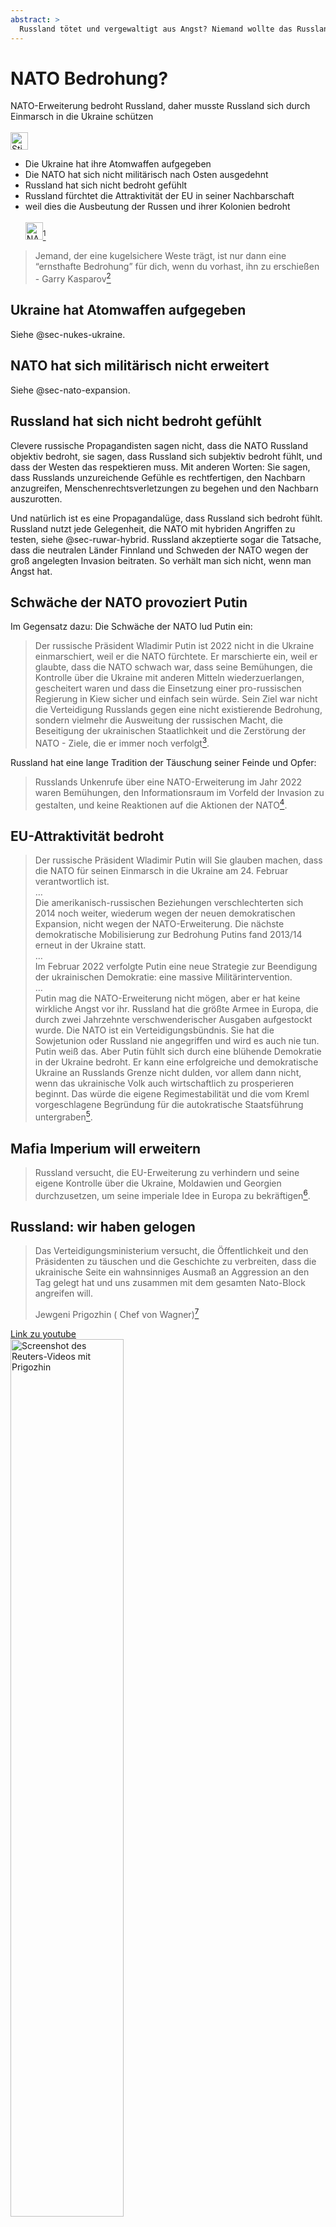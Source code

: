 ```yaml
---
abstract: > 
  Russland tötet und vergewaltigt aus Angst? Niemand wollte das Russland angreifen, schon gar nicht die Ukraine. Aber Russland will nicht, dass die Ukraine der EU beitritt.
---
```


# NATO Bedrohung? {#sec-nato-threat}

::: {.callout-caution title="Mythos"}
NATO-Erweiterung bedroht Russland, daher musste Russland sich durch Einmarsch in die Ukraine schützen
[<br></br>![Stichwortsuche in EUvsDisinfo](../all_common_img/EUvsDisinfo_400x240.jpg){height=2em}](https://euvsdisinfo.eu/disinformation-cases/?text=nato%20%20threatens%20russia&sort=relevance)
:::

::: {.callout-tip title="Wahrheit"}
- Die Ukraine hat ihre Atomwaffen aufgegeben
- Die NATO hat sich nicht militärisch nach Osten ausgedehnt
- Russland hat sich nicht bedroht gefühlt
- Russland fürchtet die Attraktivität der EU in seiner Nachbarschaft
- weil dies die Ausbeutung der Russen und ihrer Kolonien bedroht
[<br></br>![NATO Debunking-Dokument](NATO_OTAN_logo.png){height=2em}](https://www.nato.int/cps/en/natohq/115204.htm)[^nato-threat-0]
:::


> Jemand, der eine kugelsichere Weste trägt, ist nur dann eine "ernsthafte Bedrohung" für dich, wenn du vorhast, ihn zu erschießen - Garry Kasparov[^nato-threat-5]


## Ukraine hat Atomwaffen aufgegeben

Siehe @sec-nukes-ukraine.

## NATO hat sich militärisch nicht erweitert

Siehe @sec-nato-expansion.

## Russland hat sich nicht bedroht gefühlt

Clevere russische Propagandisten sagen nicht, dass die NATO Russland objektiv bedroht, sie sagen, dass Russland sich subjektiv bedroht fühlt, und dass der Westen das respektieren muss. Mit anderen Worten: Sie sagen, dass Russlands unzureichende Gefühle es rechtfertigen, den Nachbarn anzugreifen, Menschenrechtsverletzungen zu begehen und den Nachbarn auszurotten. 

Und natürlich ist es eine Propagandalüge, dass Russland sich bedroht fühlt. Russland nutzt jede Gelegenheit, die NATO mit hybriden Angriffen zu testen, siehe @sec-ruwar-hybrid. Russland akzeptierte sogar die Tatsache, dass die neutralen Länder Finnland und Schweden der NATO wegen der groß angelegten Invasion beitraten. So verhält man sich nicht, wenn man Angst hat.  

## Schwäche der NATO provoziert Putin

Im Gegensatz dazu: Die Schwäche der NATO lud Putin ein: 

> Der russische Präsident Wladimir Putin ist 2022 nicht in die Ukraine einmarschiert, weil er die NATO fürchtete. Er marschierte ein, weil er glaubte, dass die NATO schwach war, dass seine Bemühungen, die Kontrolle über die Ukraine mit anderen Mitteln wiederzuerlangen, gescheitert waren und dass die Einsetzung einer pro-russischen Regierung in Kiew sicher und einfach sein würde. Sein Ziel war nicht die Verteidigung Russlands gegen eine nicht existierende Bedrohung, sondern vielmehr die Ausweitung der russischen Macht, die Beseitigung der ukrainischen Staatlichkeit und die Zerstörung der NATO - Ziele, die er immer noch verfolgt[^nato-threat-1].

Russland hat eine lange Tradition der Täuschung seiner Feinde und Opfer:

> Russlands Unkenrufe über eine NATO-Erweiterung im Jahr 2022 waren Bemühungen, den Informationsraum im Vorfeld der Invasion zu gestalten, und keine Reaktionen auf die Aktionen der NATO[^nato-threat-1].


## EU-Attraktivität bedroht

> Der russische Präsident Wladimir Putin will Sie glauben machen, dass die NATO für seinen Einmarsch in die Ukraine am 24. Februar verantwortlich ist.  
> ...  
> Die amerikanisch-russischen Beziehungen verschlechterten sich 2014 noch weiter, wiederum wegen der neuen demokratischen Expansion, nicht wegen der NATO-Erweiterung. Die nächste demokratische Mobilisierung zur Bedrohung Putins fand 2013/14 erneut in der Ukraine statt.  
> ...  
> Im Februar 2022 verfolgte Putin eine neue Strategie zur Beendigung der ukrainischen Demokratie: eine massive Militärintervention.   
> ...  
> Putin mag die NATO-Erweiterung nicht mögen, aber er hat keine wirkliche Angst vor ihr. Russland hat die größte Armee in Europa, die durch zwei Jahrzehnte verschwenderischer Ausgaben aufgestockt wurde. Die NATO ist ein Verteidigungsbündnis. Sie hat die Sowjetunion oder Russland nie angegriffen und wird es auch nie tun. Putin weiß das. Aber Putin fühlt sich durch eine blühende Demokratie in der Ukraine bedroht. Er kann eine erfolgreiche und demokratische Ukraine an Russlands Grenze nicht dulden, vor allem dann nicht, wenn das ukrainische Volk auch wirtschaftlich zu prosperieren beginnt. Das würde die eigene Regimestabilität und die vom Kreml vorgeschlagene Begründung für die autokratische Staatsführung untergraben[^nato-threat-2].


## Mafia Imperium will erweitern

> Russland versucht, die EU-Erweiterung zu verhindern und seine eigene Kontrolle über die Ukraine, Moldawien und Georgien durchzusetzen, um seine imperiale Idee in Europa zu bekräftigen[^nato-threat-3].


## Russland: wir haben gelogen

> Das Verteidigungsministerium versucht, die Öffentlichkeit und den Präsidenten zu täuschen und die Geschichte zu verbreiten, dass die ukrainische Seite ein wahnsinniges Ausmaß an Aggression an den Tag gelegt hat und uns zusammen mit dem gesamten Nato-Block angreifen will.  
>  
> Jewgeni Prigozhin ( Chef von Wagner)[^nato-threat-4]

[Link zu youtube  
![Screenshot des Reuters-Videos mit Prigozhin](nato-prigozhin.jpg){width=60%}](https://www.youtube.com/watch?v=V8thO6S5duE)


## Russland: wir haben gegen internationales Recht verstoßen

> Unprovozierte Militärschläge gegen einen souveränen UN-Mitgliedstaat, seine Bürger, friedliche Städte und die Kernenergie-Infrastruktur sind kategorisch inakzeptabel.[^nato-threat-6]


[^nato-threat-0]: 
Setting the record straight. De-bunking Russian disinformation on NATO (24 Oct. 2024) [https://www.nato.int/cps/en/natohq/115204.htm](https://www.nato.int/cps/en/natohq/115204.htm)

[^nato-threat-1]: Weakness is Lethal: Why Putin Invaded Ukraine and How the War Must End. (Oct 1, 2023). Institute for the STUDY OF WAR (ISW). [https://understandingwar.org/backgrounder/weakness-lethal-why-putin-invaded-ukraine-and-how-war-must-end](https://understandingwar.org/backgrounder/weakness-lethal-why-putin-invaded-ukraine-and-how-war-must-end)
  
[^nato-threat-2]: Person & McFaul (2022 April) What Putin Fears Most.  Journal of Democracy, Volume 33, Issue 2, Page 18–27. [https://www.journalofdemocracy.org/articles/what-putin-fears-most/](https://www.journalofdemocracy.org/articles/what-putin-fears-most/)

[^nato-threat-3]: Nicholas Lokker and Kate Johnston  (July 15, 2024) 
For Putin, the EU Is a Bigger Threat Than NATO. Center for a New American Security
[https://www.cnas.org/publications/commentary/for-putin-the-eu-is-a-bigger-threat-than-nato](https://www.cnas.org/publications/commentary/for-putin-the-eu-is-a-bigger-threat-than-nato)

[^nato-threat-4]: Pjotr Sauer (23 Jun 2022) Wagner chief accuses Moscow of lying to public about Ukraine. Yevgeny Prigozhin dismisses justification for war that Kyiv was planning 2022 attack on Donbas and Crimea. The Guardian. [https://www.theguardian.com/world/2023/jun/23/wagner-chief-accuses-moscow-of-lying-to-public-about-ukraine-yevgeny-prigozhin](https://www.theguardian.com/world/2023/jun/23/wagner-chief-accuses-moscow-of-lying-to-public-about-ukraine-yevgeny-prigozhin)

[^nato-threat-5]: Garry Kasparov (2025 May 30) Someone wearing a bulletproof vest is only a "fair concern" to you if you’re planning to shoot them. Tweet on X. [https://x.com/Kasparov63/status/1928469673831444828](https://x.com/Kasparov63/status/1928469673831444828)

[^nato-threat-6]: World reacts to Israeli attack on Iran over nuclear activity (June 13, 2025) Reuters. [https://www.reuters.com/world/middle-east/world-reacts-israeli-strike-iran-over-nuclear-programme-2025-06-13/](https://www.reuters.com/world/middle-east/world-reacts-israeli-strike-iran-over-nuclear-programme-2025-06-13/)

